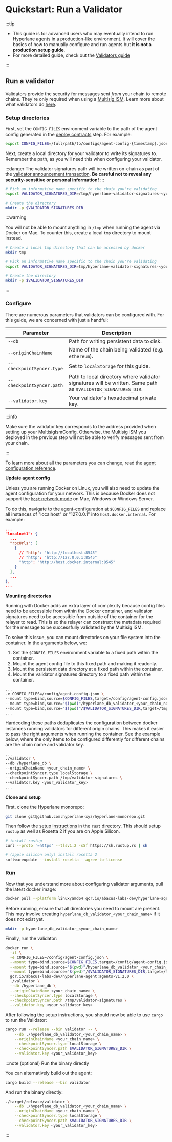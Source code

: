 

# Quickstart: Run a Validator

:::tip

- This guide is for advanced users who may eventually intend to run Hyperlane agents in a production-like environment. It will cover the basics of how to manually configure and run agents but **it is not a production setup guide**.
- For more detailed guide, check out the [Validators guide](docs/operate/validators/run-validators.mdx)

:::

<TerminologyPartial />

## Run a validator

Validators provide the security for messages sent _from_ your chain to remote chains. They're only required when using a [Multisig ISM](docs/protocol/ISM/multisig-ISM.mdx). Learn more about what validators do [here](../protocol/agents/validators.mdx).

### Setup directories

First, set the `CONFIG_FILES` environment variable to the path of the agent config generated in the [deploy contracts](#2-deploy-contracts) step. For example:

```bash
export CONFIG_FILES=/full/path/to/configs/agent-config-{timestamp}.json
```

Next, create a local directory for your validator to write its signatures to. Remember the path, as you will need this when configuring your validator.

:::danger
The validator signatures path will be written on-chain as part of the [validator announcement transaction](docs/guides/implementation-guide.mdx#validator-announce). **Be careful not to reveal any security-sensitive or personal information!**
:::

```sh
# Pick an informative name specific to the chain you're validating
export VALIDATOR_SIGNATURES_DIR=/tmp/hyperlane-validator-signatures-<your_chain_name>

# Create the directory
mkdir -p $VALIDATOR_SIGNATURES_DIR
```

:::warning

You will not be able to mount anything in `/tmp` when running the agent via Docker on Mac. To counter this, create a local `tmp` directory to mount instead.

```sh
# Create a local tmp directory that can be accessed by docker
mkdir tmp

# Pick an informative name specific to the chain you're validating
export VALIDATOR_SIGNATURES_DIR=tmp/hyperlane-validator-signatures-<your_chain_name>

# Create the directory
mkdir -p $VALIDATOR_SIGNATURES_DIR
```

:::

### Configure

There are numerous parameters that validators can be configured with. For this guide, we are concerned with just a handful:

| Parameter                 | Description                                                                                                   |
| ------------------------- | ------------------------------------------------------------------------------------------------------------- |
| `--db`                    | Path for writing persistent data to disk.                                                                     |
| `--originChainName`       | Name of the chain being validated (e.g. `ethereum`).                                                          |
| `--checkpointSyncer.type` | Set to `localStorage` for this guide.                                                                         |
| `--checkpointSyncer.path` | Path to local directory where validator signatures will be written. Same path as `$VALIDATOR_SIGNATURES_DIR`. |
| `--validator.key`         | Your validator's hexadecimal private key.                                                                     |

:::info

Make sure the validator key corresponds to the address provided when setting up your MultisigIsmConfig. Otherwise, the Multisig ISM you deployed in the previous step will not be able to verify messages sent from your chain.

:::

To learn more about all the parameters you can change, read the [agent configuration reference](docs/operate/config-reference.mdx).

<Tabs groupId="docker">
<TabItem value="docker" label="Using Docker">

**Update agent config**

Unless you are running Docker on Linux, you will also need to update the agent configuration for your network. This is because Docker does not support the [`host` network mode](https://docs.docker.com/network/drivers/host/) on Mac, Windows or Windows Server.

To do this, navigate to the agent-configuration at `$CONFIG_FILES` and replace all instances of "localhost" or "127.0.0.1" into `host.docker.internal`. For example:

```json
...
"localnet1": {
  ...
  "rpcUrls": [
    {
      // "http": "http://localhost:8545"
      // "http": "http://127.0.0.1:8545"
      "http": "http://host.docker.internal:8545"
    }
  ],
  ...
},
...
```

**Mounting directories**

Running with Docker adds an extra layer of complexity because config files need to be accessible from within the Docker container, and validator signatures need to be accessible from outside of the container for the relayer to read. This is so the relayer can construct the metadata required for the message to be successfully validated by the Multisig ISM.

To solve this issue, you can mount directories on your file system into the container. In the arguments below, we:

1. Set the `$CONFIG_FILES` environment variable to a fixed path within the container.
1. Mount the agent config file to this fixed path and making it readonly.
1. Mount the persistent data directory at a fixed path within the container.
1. Mount the validator signatures directory to a fixed path within the container.

```sh
...
-e CONFIG_FILES=/config/agent-config.json \
--mount type=bind,source=$CONFIG_FILES,target=/config/agent-config.json,readonly \
--mount type=bind,source="$(pwd)"/hyperlane_db_validator_<your_chain_name>,target=/hyperlane_db \
--mount type=bind,source="$(pwd)"/$VALIDATOR_SIGNATURES_DIR,target=/tmp/validator-signatures \
...
```

Hardcoding these paths deduplicates the configuration between docker instances running validators for different origin chains. This makes it easier to pass the right arguments when running the container. See the example below, where the only items to be configured differently for different chains are the chain name and validator key.

```sh
...
./validator \
--db /hyperlane_db \
--originChainName <your_chain_name> \
--checkpointSyncer.type localStorage \
--checkpointSyncer.path /tmp/validator-signatures \
--validator.key <your_validator_key>
...
```

</TabItem>
<TabItem value="from-source" label="Building from source">

**Clone and setup**

First, clone the Hyperlane monorepo:

```sh
git clone git@github.com:hyperlane-xyz/hyperlane-monorepo.git
```

Then follow the [setup instructions](https://github.com/hyperlane-xyz/hyperlane-monorepo/blob/main/rust/README.md) in the `rust` directory. This should setup `rustup` as well as Rosetta 2 if you are on Apple Silicon.

```sh
# install rustup
curl --proto '=https' --tlsv1.2 -sSf https://sh.rustup.rs | sh

# (apple silicon only) install rosetta 2
softwareupdate --install-rosetta --agree-to-license
```

</TabItem>
</Tabs>

### Run

<Tabs groupId="docker">
<TabItem value="docker" label="Using Docker">
Now that you understand more about configuring validator arguments, pull the latest docker image:

```sh
docker pull --platform linux/amd64 gcr.io/abacus-labs-dev/hyperlane-agent:agents-v1.2.0
```

Before running, ensure that all directories you need to mount are present. This may involve creating `hyperlane_db_validator_<your_chain_name>` if it does not exist yet.

```sh
mkdir -p hyperlane_db_validator_<your_chain_name>
```

Finally, run the validator:

```sh
docker run \
  -it \
  -e CONFIG_FILES=/config/agent-config.json \
  --mount type=bind,source=$CONFIG_FILES,target=/config/agent-config.json,readonly \
  --mount type=bind,source="$(pwd)"/hyperlane_db_validator_<your_chain_name>,target=/hyperlane_db \
  --mount type=bind,source="$(pwd)"/$VALIDATOR_SIGNATURES_DIR,target=/tmp/validator-signatures \
  gcr.io/abacus-labs-dev/hyperlane-agent:agents-v1.2.0 \
  ./validator \
  --db /hyperlane_db \
  --originChainName <your_chain_name> \
  --checkpointSyncer.type localStorage \
  --checkpointSyncer.path /tmp/validator-signatures \
  --validator.key <your_validator_key>
```

</TabItem>

<TabItem value="from-source" label="Building from source">

After following the setup instructions, you should now be able to use `cargo` to run the Validator:

```sh
cargo run --release --bin validator -- \
    --db ./hyperlane_db_validator_<your_chain_name> \
    --originChainName <your_chain_name> \
    --checkpointSyncer.type localStorage \
    --checkpointSyncer.path $VALIDATOR_SIGNATURES_DIR \
    --validator.key <your_validator_key>
```

:::note (optional) Run the binary directly

You can alternatively build out the agent:

```sh
cargo build --release --bin validator
```

And run the binary directly:

```sh
./target/release/validator \
    --db ./hyperlane_db_validator_<your_chain_name> \
    --originChainName <your_chain_name> \
    --checkpointSyncer.type localStorage \
    --checkpointSyncer.path $VALIDATOR_SIGNATURES_DIR \
    --validator.key <your_validator_key>
```

:::

</TabItem>
</Tabs>

